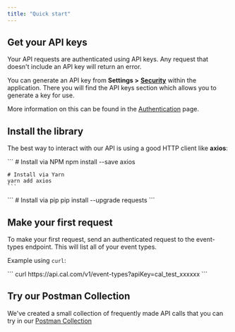 ```yaml
---
title: "Quick start"
---
```


## Get your API keys

Your API requests are authenticated using API keys. Any request that doesn't include an API key will return an error.

You can generate an API key from **Settings >** [**Security**](https://app.cal.com/settings/security) within the application. There you will find the API keys section which allows you to generate a key for use.

More information on this can be found in the [Authentication](authentication) page.

## Install the library

The best way to interact with our API is using a good HTTP client like **axios**:

<Tabs>
  <Tab title="Node">
    ```
    # Install via NPM
    npm install --save axios

    # Install via Yarn
    yarn add axios
    ```

  </Tab>
  <Tab title="Python">
    ```
    # Install via pip
    pip install --upgrade requests
    ```
  </Tab>
</Tabs>

## Make your first request

To make your first request, send an authenticated request to the event-types endpoint. This will list all of your event types.

Example using `curl`:

<Tabs>
  <Tab title="Curl">``` curl https://api.cal.com/v1/event-types?apiKey=cal_test_xxxxxx ```</Tab>
</Tabs>

## Try our Postman Collection

We've created a small collection of frequently made API calls that you can try in our [Postman Collection](https://www.postman.com/calcom/workspace/cd670dd8-b36d-4aee-8ab2-9044122e30d1/collection/20666831-b92a1d73-bfcc-4a5f-9ef5-cb117d49c904)
